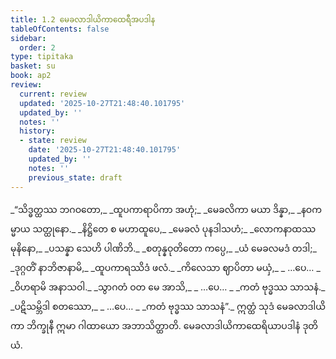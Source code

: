```yaml
---
title: 1.2 မေခလာဒါယိကာထေရီအပဒါန
tableOfContents: false
sidebar:
  order: 2
type: tipitaka
basket: su
book: ap2
review:
  current: review
  updated: '2025-10-27T21:48:40.101795'
  updated_by: ''
  notes: ''
  history:
  - state: review
    date: '2025-10-27T21:48:40.101795'
    updated_by: ''
    notes: ''
    previous_state: draft
---
```



<ReviewStatus review={frontmatter.review} showDetails={true} />

<HypothesisAnnotation frontmatter={frontmatter} />

<DynamicBreadcrumb />

<Division number="20" book="ap2" e="ch" v="20" p="3">

<Paragraph number="24" type="verses" book="ap2">
_“သိဒ္ဓတ္ထဿ ဘဂဝတော,_  
_ထူပကာရာပိကာ အဟုံ;_  
_မေခလိကာ မယာ ဒိန္နာ,_  
_နဝကမ္မာယ သတ္ထုနော._  

</Paragraph>

</Division>
<Division number="21" book="ap2" e="ch" v="20" p="3">

<Paragraph number="25" type="verses" book="ap2">
_နိဋ္ဌိတေ စ မဟာထူပေ,_  
_မေခလံ ပုနဒါသဟံ;_  
_လောကနာထဿ မုနိနော,_  
_ပသန္နာ သေဟိ ပါဏိဘိ._  

</Paragraph>

</Division>
<Division number="22" book="ap2" e="ch" v="20" p="3">

<Paragraph number="26" type="verses" book="ap2">
_စတုန္နဝုတိတော ကပ္ပေ,_  
_ယံ မေခလမဒံ တဒါ;_  
_ဒုဂ္ဂတိံ နာဘိဇာနာမိ,_  
_ထူပကာရဿိဒံ ဖလံ._  

</Paragraph>

</Division>
<Division number="23" book="ap2" e="ch" v="20" p="3">

<Paragraph number="27" type="verses" book="ap2">
_ကိလေသာ ဈာပိတာ မယှံ,_  
_ …ပေ… _  
_ဝိဟရာမိ အနာသဝါ._  

</Paragraph>

</Division>
<Division number="24" book="ap2" e="ch" v="20" p="3">

<Paragraph number="28" type="verses" book="ap2">
_သွာဂတံ ဝတ မေ အာသိ,_  
_ …ပေ… _  
_ကတံ ဗုဒ္ဓဿ သာသနံ._  

</Paragraph>

</Division>
<Division number="25" book="ap2" e="ch" v="20" p="3">

<Paragraph number="29" type="verses" book="ap2">
_ပဋိသမ္ဘိဒါ စတဿော,_  
_ …ပေ… _  
_ကတံ ဗုဒ္ဓဿ သာသနံ”._  

</Paragraph>

<Paragraph number="30" book="ap2">
ဣတ္ထံ သုဒံ မေခလာဒါယိကာ ဘိက္ခုနီ ဣမာ ဂါထာယော အဘာသိတ္ထာတိ.

</Paragraph>
</Division>

<Paragraph number="31" type="center" book="ap2">
မေခလာဒါယိကာထေရိယာပဒါနံ ဒုတိယံ.
</Paragraph>